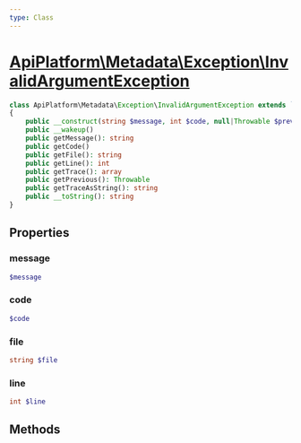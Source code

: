 ```yaml
---
type: Class
---
```


# [ApiPlatform\Metadata\Exception\InvalidArgumentException](/docs/vmain/reference/Metadata/Exception/InvalidArgumentException)



```php
class ApiPlatform\Metadata\Exception\InvalidArgumentException extends `<a href="/docs/vmain/reference/Exception/InvalidArgumentException">ApiPlatform\Exception\InvalidArgumentException</a>` implements `<a href="/docs/vmain/reference/Exception/ExceptionInterface">ApiPlatform\Exception\ExceptionInterface</a>`, Throwable, Stringable
{
    public __construct(string $message, int $code, null|Throwable $previous)
    public __wakeup()
    public getMessage(): string
    public getCode()
    public getFile(): string
    public getLine(): int
    public getTrace(): array
    public getPrevious(): Throwable
    public getTraceAsString(): string
    public __toString(): string
}
```
## Properties
### message

```php
$message
```



### code

```php
$code
```



### file

```php
string $file
```



### line

```php
int $line
```



## Methods

